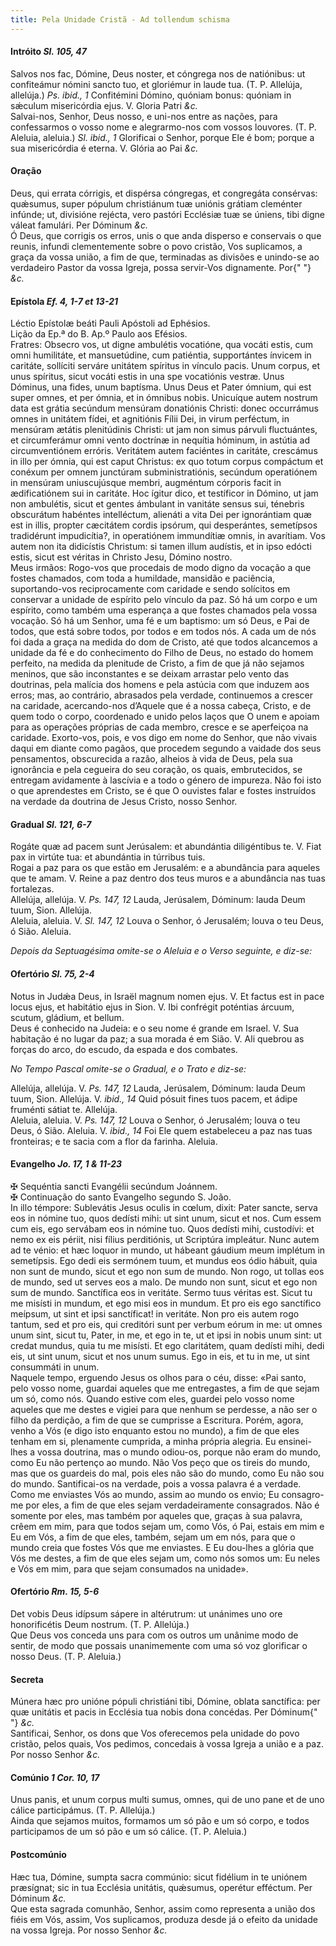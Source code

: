 ```yaml
---
title: Pela Unidade Cristã - Ad tollendum schisma
---
```


<h4 class="text-center">
  Intróito <em>Sl. 105, 47</em>
</h4>
<div class="container-fluid">
  <div class="row">
    <div class="col-6 dropcaps text-justify">
      Salvos nos fac, Dómine, Deus noster, et cóngrega nos de natiónibus: ut
      confiteámur nómini sancto tuo, et gloriémur in laude tua. (T. P. Allelúja,
      allelúja.) <em>Ps. ibid., 1</em> Confitémini Dómino, quóniam bonus:
      quóniam in sǽculum misericórdia ejus. V. Gloria Patri <em>&c.</em>
    </div>
    <div class="col-6 dropcaps text-justify">
      Salvai-nos, Senhor, Deus nosso, e uni-nos entre as nações, para
      confessarmos o vosso nome e alegrarmo-nos com vossos louvores. (T. P.
      Aleluia, aleluia.) <em>Sl. ibid., 1</em> Glorificai o Senhor, porque Ele é
      bom; porque a sua misericórdia é eterna. V. Glória ao Pai <em>&c.</em>
    </div>
  </div>
</div>

<h4 class="text-center">Oração</h4>
<div class="container-fluid">
  <div class="row">
    <div class="col-6 dropcaps text-justify">
      Deus, qui errata córrigis, et dispérsa cóngregas, et congregáta consérvas:
      quǽsumus, super pópulum christiánum tuæ uniónis grátiam cleménter infúnde;
      ut, divisióne rejécta, vero pastóri Ecclésiæ tuæ se úniens, tibi digne
      váleat famulári. Per Dóminum <em>&c.</em>
    </div>
    <div class="col-6 dropcaps text-justify">
      Ó Deus, que corrigis os erros, unis o que anda disperso e conservais o que
      reunis, infundi clementemente sobre o povo cristão, Vos suplicamos, a
      graça da vossa união, a fim de que, terminadas as divisões e unindo-se ao
      verdadeiro Pastor da vossa Igreja, possa servir-Vos dignamente. Por{" "}
      <em>&c.</em>
    </div>
  </div>
</div>

<h4 class="text-center">
  Epístola <em>Ef. 4, 1-7 et 13-21</em>
</h4>
<div class="container-fluid">
  <div class="row">
    <div class="col-6 text-justify">
      Léctio Epístolæ beáti Pauli Apóstoli ad Ephésios.
    </div>
    <div class="col-6 text-justify">
      Lição da Ep.ª do B. Ap.º Paulo aos Efésios.
    </div>
    <div class="col-6 dropcaps text-justify">
      Fratres: Obsecro vos, ut digne ambulétis vocatióne, qua vocáti estis, cum
      omni humilitáte, et mansuetúdine, cum patiéntia, supportántes ínvicem in
      caritáte, sollíciti serváre unitátem spíritus in vínculo pacis. Unum
      corpus, et unus spíritus, sicut vocáti estis in una spe vocatiónis vestræ.
      Unus Dóminus, una fides, unum baptísma. Unus Deus et Pater ómnium, qui est
      super omnes, et per ómnia, et in ómnibus nobis. Unicuíque autem nostrum
      data est grátia secúndum mensúram donatiónis Christi: donec occurrámus
      omnes in unitátem fídei, et agnitiónis Fílii Dei, in virum perféctum, in
      mensúram ætátis plenitúdinis Christi: ut jam non simus párvuli
      fluctuántes, et circumferámur omni vento doctrínæ in nequítia hóminum, in
      astútia ad circumventiónem erróris. Veritátem autem faciéntes in caritáte,
      crescámus in illo per ómnia, qui est caput Christus: ex quo totum corpus
      compáctum et conéxum per omnem junctúram subministratiónis, secúndum
      operatiónem in mensúram uniuscujúsque membri, augméntum córporis facit in
      ædificatiónem sui in caritáte. Hoc ígitur dico, et testíficor in Dómino,
      ut jam non ambulétis, sicut et gentes ámbulant in vanitáte sensus sui,
      ténebris obscurátum habéntes intelléctum, alienáti a vita Dei per
      ignorántiam quæ est in illis, propter cæcitátem cordis ipsórum, qui
      desperántes, semetípsos tradidérunt impudicítia?, in operatiónem
      immundítiæ omnis, in avarítiam. Vos autem non ita didicístis Christum: si
      tamen illum audístis, et in ipso edócti estis, sicut est véritas in
      Christo Jesu, Dómino nostro.
    </div>
    <div class="col-6 dropcaps text-justify">
      Meus irmãos: Rogo-vos que procedais de modo digno da vocação a que fostes
      chamados, com toda a humildade, mansidão e paciência, suportando-vos
      reciprocamente com caridade e sendo solícitos em conservar a unidade de
      espírito pelo vínculo da paz. Só há um corpo e um espírito, como também
      uma esperança a que fostes chamados pela vossa vocação. Só há um Senhor,
      uma fé e um baptismo: um só Deus, e Pai de todos, que está sobre todos,
      por todos e em todos nós. A cada um de nós foi dada a graça na medida do
      dom de Cristo, até que todos alcancemos a unidade da fé e do conhecimento
      do Filho de Deus, no estado do homem perfeito, na medida da plenitude de
      Cristo, a fim de que já não sejamos meninos, que são inconstantes e se
      deixam arrastar pelo vento das doutrinas, pela malícia dos homens e pela
      astúcia com que induzem aos erros; mas, ao contrário, abrasados pela
      verdade, continuemos a crescer na caridade, acercando-nos d’Aquele que é a
      nossa cabeça, Cristo, e de quem todo o corpo, coordenado e unido pelos
      laços que O unem e apoiam para as operações próprias de cada membro,
      cresce e se aperfeiçoa na caridade. Exorto-vos, pois, e vos digo em nome
      do Senhor, que não vivais daqui em diante como pagãos, que procedem
      segundo a vaidade dos seus pensamentos, obscurecida a razão, alheios à
      vida de Deus, pela sua ignorância e pela cegueira do seu coração, os
      quais, embrutecidos, se entregam avidamente à lascívia e a todo o género
      de impureza. Não foi isto o que aprendestes em Cristo, se é que O ouvistes
      falar e fostes instruídos na verdade da doutrina de Jesus Cristo, nosso
      Senhor.
    </div>
  </div>
</div>

<h4 class="text-center">
  Gradual <em>Sl. 121, 6-7</em>
</h4>
<div class="container-fluid">
  <div class="row">
    <div class="col-6 dropcaps text-justify">
      Rogáte quæ ad pacem sunt Jerúsalem: et abundántia diligéntibus te. V. Fiat
      pax in virtúte tua: et abundántia in túrribus tuis.
    </div>
    <div class="col-6 dropcaps text-justify">
      Rogai a paz para os que estão em Jerusalém: e a abundância para aqueles
      que te amam. V. Reine a paz dentro dos teus muros e a abundância nas tuas
      fortalezas.
    </div>
    <div class="col-6 text-justify">
      Allelúja, allelúja. V. <em>Ps. 147, 12</em> Lauda, Jerúsalem, Dóminum:
      lauda Deum tuum, Sion. Allelúja.
    </div>
    <div class="col-6 text-justify">
      Aleluia, aleluia. V. <em>Sl. 147, 12</em> Louva o Senhor, ó Jerusalém;
      louva o teu Deus, ó Sião. Aleluia.
    </div>
  </div>
</div>

<em>Depois da Septuagésima omite-se o Aleluia e o Verso seguinte, e diz-se:</em>

<h4 class="text-center">
  Ofertório <em>Sl. 75, 2-4</em>
</h4>
<div class="container-fluid">
  <div class="row">
    <div class="col-6 dropcaps text-justify">
      Notus in Judǽa Deus, in Israël magnum nomen ejus. V. Et factus est in pace
      locus ejus, et habitátio ejus in Sion. V. Ibi confrégit poténtias árcuum,
      scutum, gládium, et bellum.
    </div>
    <div class="col-6 dropcaps text-justify">
      Deus é conhecido na Judeia: e o seu nome é grande em Israel. V. Sua
      habitação é no lugar da paz; a sua morada é em Sião. V. Ali quebrou as
      forças do arco, do escudo, da espada e dos combates.
    </div>
  </div>
</div>

<em>No Tempo Pascal omite-se o Gradual, e o Trato e diz-se:</em>

<div class="container-fluid">
  <div class="row">
    <div class="col-6 text-justify">
      Allelúja, allelúja. V. <em>Ps. 147, 12</em> Lauda, Jerúsalem, Dóminum:
      lauda Deum tuum, Sion. Allelúja. V. <em>ibid., 14</em> Quid pósuit fines
      tuos pacem, et ádipe fruménti sátiat te. Allelúja.
    </div>
    <div class="col-6 text-justify">
      Aleluia, aleluia. V. <em>Ps. 147, 12</em> Louva o Senhor, ó Jerusalém;
      louva o teu Deus, ó Sião. Aleluia. V. <em>ibid., 14</em> Foi Ele quem
      estabeleceu a paz nas tuas fronteiras; e te sacia com a flor da farinha.
      Aleluia.
    </div>
  </div>
</div>

<h4 class="text-center">
  Evangelho <em>Jo. 17, 1 & 11-23</em>
</h4>
<div class="container-fluid">
  <div class="row">
    <div class="col-6 text-justify">
      <span class="text-danger">&#10016;</span> Sequéntia sancti Evangélii
      secúndum Joánnem.
    </div>
    <div class="col-6 text-justify">
      <span class="text-danger">&#10016;</span> Continuação do santo Evangelho
      segundo S. João.
    </div>
    <div class="col-6 dropcaps text-justify">
      In illo témpore: Sublevátis Jesus oculis in cœlum, dixit: Pater sancte,
      serva eos in nómine tuo, quos dedísti mihi: ut sint unum, sicut et nos.
      Cum essem cum eis, ego servábam eos in nómine tuo. Quos dedísti mihi,
      custodívi: et nemo ex eis périit, nisi fílius perditiónis, ut Scriptúra
      impleátur. Nunc autem ad te vénio: et hæc loquor in mundo, ut hábeant
      gáudium meum implétum in semetípsis. Ego dedi eis sermónem tuum, et mundus
      eos ódio hábuit, quia non sunt de mundo, sicut et ego non sum de mundo.
      Non rogo, ut tollas eos de mundo, sed ut serves eos a malo. De mundo non
      sunt, sicut et ego non sum de mundo. Sanctífica eos in veritáte. Sermo
      tuus véritas est. Sicut tu me misísti in mundum, et ego misi eos in
      mundum. Et pro eis ego sanctífico meípsum, ut sint et ipsi sanctíficat! in
      veritáte. Non pro eis autem rogo tantum, sed et pro eis, qui creditóri
      sunt per verbum eórum in me: ut omnes unum sint, sicut tu, Pater, in me,
      et ego in te, ut et ipsi in nobis unum sint: ut credat mundus, quia tu me
      misísti. Et ego claritátem, quam dedísti mihi, dedi eis, ut sint unum,
      sicut et nos unum sumus. Ego in eis, et tu in me, ut sint consummáti in
      unum.
    </div>
    <div class="col-6 dropcaps text-justify">
      Naquele tempo, erguendo Jesus os olhos para o céu, disse: «Pai santo, pelo
      vosso nome, guardai aqueles que me entregastes, a fim de que sejam um só,
      como nós. Quando estive com eles, guardei pelo vosso nome aqueles que me
      destes e vigiei para que nenhum se perdesse, a não ser o filho da
      perdição, a fim de que se cumprisse a Escritura. Porém, agora, venho a Vós
      (e digo isto enquanto estou no mundo), a fim de que eles tenham em si,
      plenamente cumprida, a minha própria alegria. Eu ensinei-lhes a vossa
      doutrina, mas o mundo odiou-os, porque não eram do mundo, como Eu não
      pertenço ao mundo. Não Vos peço que os tireis do mundo, mas que os
      guardeis do mal, pois eles não são do mundo, como Eu não sou do mundo.
      Santificai-os na verdade, pois a vossa palavra é a verdade. Como me
      enviastes Vós ao mundo, assim ao mundo os envio; Eu consagro-me por eles,
      a fim de que eles sejam verdadeiramente consagrados. Não é somente por
      eles, mas também por aqueles que, graças à sua palavra, crêem em mim, para
      que todos sejam um, como Vós, ó Pai, estais em mim e Eu em Vós, a fim de
      que eles, também, sejam um em nós, para que o mundo creia que fostes Vós
      que me enviastes. E Eu dou-lhes a glória que Vós me destes, a fim de que
      eles sejam um, como nós somos um: Eu neles e Vós em mim, para que sejam
      consumados na unidade».
    </div>
  </div>
</div>

<h4 class="text-center">
  Ofertório <em>Rm. 15, 5-6</em>
</h4>
<div class="container-fluid">
  <div class="row">
    <div class="col-6 dropcaps text-justify">
      Det vobis Deus idípsum sápere in altérutrum: ut unánimes uno ore
      honorificétis Deum nostrum. (T. P. Allelúja.)
    </div>
    <div class="col-6 dropcaps text-justify">
      Que Deus vos conceda uns para com os outros um unânime modo de sentir, de
      modo que possais unanimemente com uma só voz glorificar o nosso Deus. (T.
      P. Aleluia.)
    </div>
  </div>
</div>

<h4 class="text-center">Secreta</h4>
<div class="container-fluid">
  <div class="row">
    <div class="col-6 dropcaps text-justify">
      Múnera hæc pro unióne pópuli christiáni tibi, Dómine, oblata sanctífica:
      per quæ unitátis et pacis in Ecclésia tua nobis dona concédas. Per Dóminum{" "}
      <em>&c.</em>
    </div>
    <div class="col-6 dropcaps text-justify">
      Santificai, Senhor, os dons que Vos oferecemos pela unidade do povo
      cristão, pelos quais, Vos pedimos, concedais à vossa Igreja a união e a
      paz. Por nosso Senhor <em>&c.</em>
    </div>
  </div>
</div>

<h4 class="text-center">
  Comúnio <em>1 Cor. 10, 17</em>
</h4>
<div class="container-fluid">
  <div class="row">
    <div class="col-6 dropcaps text-justify">
      Unus panis, et unum corpus multi sumus, omnes, qui de uno pane et de uno
      cálice participámus. (T. P. Allelúja.)
    </div>
    <div class="col-6 dropcaps text-justify">
      Ainda que sejamos muitos, formamos um só pão e um só corpo, e todos
      participamos de um só pão e um só cálice. (T. P. Aleluia.)
    </div>
  </div>
</div>

<h4 class="text-center">Postcomúnio</h4>
<div class="container-fluid">
  <div class="row">
    <div class="col-6 dropcaps text-justify">
      Hæc tua, Dómine, sumpta sacra commúnio: sicut fidélium in te uniónem
      præsígnat; sic in tua Ecclésia unitátis, quǽsumus, operétur efféctum. Per
      Dóminum <em>&c.</em>
    </div>
    <div class="col-6 dropcaps text-justify">
      Que esta sagrada comunhão, Senhor, assim como representa a união dos fiéis
      em Vós, assim, Vos suplicamos, produza desde já o efeito da unidade na
      vossa Igreja. Por nosso Senhor <em>&c.</em>
    </div>
  </div>
</div>
